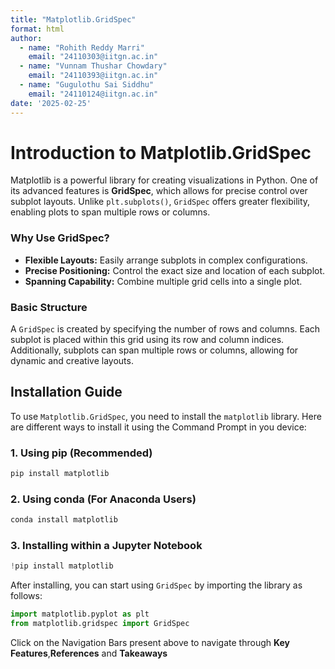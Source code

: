 ```yaml
---
title: "Matplotlib.GridSpec"
format: html
author:
  - name: "Rohith Reddy Marri"
    email: "24110303@iitgn.ac.in"
  - name: "Vunnam Thushar Chowdary"
    email: "24110393@iitgn.ac.in"
  - name: "Gugulothu Sai Siddhu"
    email: "24110124@iitgn.ac.in"
date: '2025-02-25'
---
```


# Introduction to Matplotlib.GridSpec

Matplotlib is a powerful library for creating visualizations in Python. One of its advanced features is **GridSpec**, which allows for precise control over subplot layouts. Unlike `plt.subplots()`, `GridSpec` offers greater flexibility, enabling plots to span multiple rows or columns.

### Why Use GridSpec?
- **Flexible Layouts:** Easily arrange subplots in complex configurations.
- **Precise Positioning:** Control the exact size and location of each subplot.
- **Spanning Capability:** Combine multiple grid cells into a single plot.

### Basic Structure
A `GridSpec` is created by specifying the number of rows and columns. Each subplot is placed within this grid using its row and column indices. Additionally, subplots can span multiple rows or columns, allowing for dynamic and creative layouts.


## Installation Guide

To use `Matplotlib.GridSpec`, you need to install the `matplotlib` library. Here are different ways to install it using the Command Prompt in you device:

### 1. Using pip (Recommended)
```bash
pip install matplotlib
```

### 2. Using conda (For Anaconda Users)
```bash
conda install matplotlib
```

### 3. Installing within a Jupyter Notebook
```python
!pip install matplotlib
```

After installing, you can start using `GridSpec` by importing the library as follows:
```python
import matplotlib.pyplot as plt
from matplotlib.gridspec import GridSpec
```
Click on the Navigation Bars present above to navigate through **Key Features**,**References** and **Takeaways**

